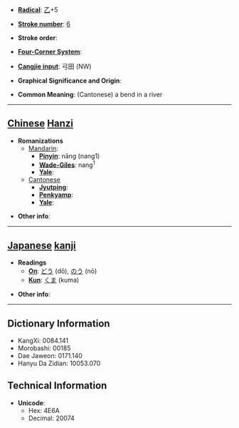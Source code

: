 * '''[[Wiktionary:Chinese radical index| Radical]]''': [[Wiktionary:Chinese radical index 乙|乙]]+5

* '''[[Wiktionary:Chinese total strokes index|Stroke number]]''': [[Wiktionary:Chinese total strokes index 6|6]]

* '''Stroke order''': 

* '''[[Wiktionary:Chinese four corner index|Four-Corner System]]''': 

* '''[[Wiktionary:Chinese Cangjie index|Cangjie input]]''': 弓田 (NW)

* '''Graphical Significance and Origin''': 

* '''Common Meaning''': (Cantonese) a bend in a river

----

== [[Chinese]] [[Hanzi]] ==

* '''Romanizations'''
** [[Mandarin]]:
*** '''[[Pinyin]]''': nāng (nang1)
*** '''[[Wade-Giles]]''': nang<sup>1</sup>
*** '''[[Yale]]''': 
**[[Cantonese]]
***'''[[Jyutping]]''':
***'''[[Penkyamp]]''': 
***'''[[Yale]]''': 

* '''Other info''': 

----

== [[Japanese]] [[kanji]] ==

* '''Readings'''
** '''[[On]]''': [[どう]] (dō), [[のう]] (nō)
** '''[[Kun]]''': [[くま]] (kuma)

* '''Other info''':  

----

== Dictionary Information ==

* KangXi: 0084.141
* Morobashi: 00185
* Dae Jaweon: 0171.140
* Hanyu Da Zidian: 10053.070

== Technical Information ==

* '''Unicode''':
** Hex: 4E6A
** Decimal: 20074